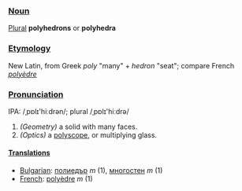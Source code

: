 ===[[Noun]]===
[[Plural]] '''polyhedrons''' or '''polyhedra'''

===[[Etymology]]===
New Latin, from Greek ''poly'' "many" + ''hedron'' "seat"; compare French ''[[polyèdre]]''

===[[Pronunciation]]===
IPA: /ˌpɒlɪ'hiːdrən/; plural /ˌpɒlɪ'hiːdrə/

#''(Geometry)'' a solid with many faces.
#''(Optics)'' a [[polyscope]], or multiplying glass.

====[[Translation]]s====

*[[Bulgarian]]: [[полиедър]] ''m'' (1), [[многостен]] ''m'' (1)
*[[French]]: [[polyèdre]] ''m'' (1)